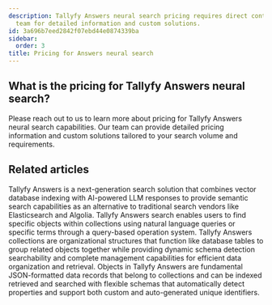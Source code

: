 ```yaml
---
description: Tallyfy Answers neural search pricing requires direct contact with their
  team for detailed information and custom solutions.
id: 3a696b7eed2842f07ebd44e0874339ba
sidebar:
  order: 3
title: Pricing for Answers neural search
---
```


## What is the pricing for Tallyfy Answers neural search?

Please reach out to us to learn more about pricing for Tallyfy Answers neural search capabilities. Our team can provide detailed pricing information and custom solutions tailored to your search volume and requirements.


## Related articles
<CardGrid>
<LinkTitleCard header="<b>Overview</b>" href="/products/answers/" > Tallyfy Answers is a next-generation search solution that combines vector database indexing with AI-powered LLM responses to provide semantic search capabilities as an alternative to traditional search vendors like Elasticsearch and Algolia. </LinkTitleCard>
<LinkTitleCard header="<b>Answers > Search</b>" href="/products/answers/search/" > Tallyfy Answers search enables users to find specific objects within collections using natural language queries or specific terms through a query-based operation system. </LinkTitleCard>
<LinkTitleCard header="<b>Answers > Collections</b>" href="/products/answers/collections/" > Tallyfy Answers collections are organizational structures that function like database tables to group related objects together while providing dynamic schema detection searchability and complete management capabilities for efficient data organization and retrieval. </LinkTitleCard>
<LinkTitleCard header="<b>Answers > Objects</b>" href="/products/answers/objects/" > Objects in Tallyfy Answers are fundamental JSON-formatted data records that belong to collections and can be indexed retrieved and searched with flexible schemas that automatically detect properties and support both custom and auto-generated unique identifiers. </LinkTitleCard>
</CardGrid>